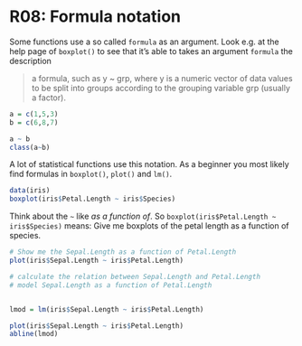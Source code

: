 # R08: Formula notation

Some functions use a so called `formula` as an argument. Look e.g. at the help page of `boxplot()` to see that it's able to takes an argument `formula` the description

> a formula, such as y ~ grp, where y is a numeric vector of data values to be split into groups according to the grouping variable grp (usually a factor).


```r
a = c(1,5,3)
b = c(6,8,7)

a ~ b
class(a~b)
```


A lot of statistical functions use this notation. As a beginner you most likely find formulas in `boxplot()`, `plot()` and `lm()`.

```r
data(iris)
boxplot(iris$Petal.Length ~ iris$Species)
```


Think about the `~` like _as a function of_. So `boxplot(iris$Petal.Length ~ iris$Species)` means: Give me boxplots of the petal length as a function of species.


```r
# Show me the Sepal.Length as a function of Petal.Length
plot(iris$Sepal.Length ~ iris$Petal.Length)
```



```r
# calculate the relation between Sepal.Length and Petal.Length
# model Sepal.Length as a function of Petal.Length


lmod = lm(iris$Sepal.Length ~ iris$Petal.Length)

plot(iris$Sepal.Length ~ iris$Petal.Length)
abline(lmod)
```


